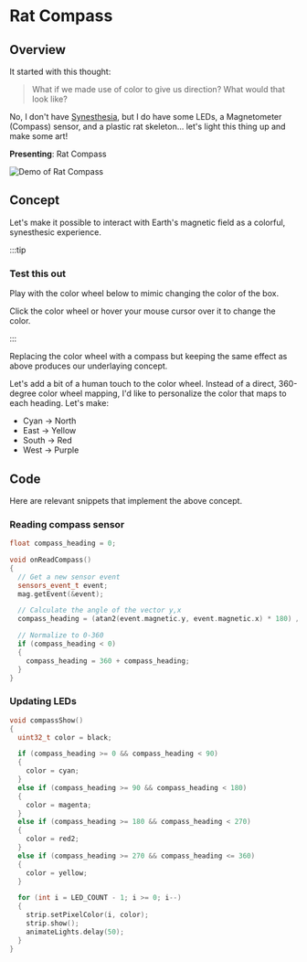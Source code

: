 # Rat Compass

## Overview

It started with this thought:

> What if we made use of color to give us direction?
> What would that look like?

No, I don't have [Synesthesia](https://en.wikipedia.org/wiki/Synesthesia), but I do have some LEDs, a Magnetometer (Compass) sensor, and a plastic rat skeleton... let's light this thing up and make some art!

**Presenting**: Rat Compass

![Demo of Rat Compass](./img/rat_compass.gif)

## Concept

Let's make it possible to interact with Earth's magnetic field as a colorful, synesthesic experience.

:::tip

### Test this out

Play with the color wheel below to mimic changing the color of the box.

Click the color wheel or hover your mouse cursor over it to change the color.

:::


<ColorWheel />

Replacing the color wheel with a compass but keeping the same effect as above produces our underlaying concept.

<ColorWheel isCompass />

Let's add a bit of a human touch to the color wheel. Instead of a direct, 360-degree color wheel mapping, I'd like to personalize the color that maps to each heading. Let's make:

- Cyan -> North
- East -> Yellow
- South -> Red
- West -> Purple

<ColorWheel personalized />

## Code

Here are relevant snippets that implement the above concept.

### Reading compass sensor

```ino
float compass_heading = 0;

void onReadCompass()
{
  // Get a new sensor event
  sensors_event_t event;
  mag.getEvent(&event);

  // Calculate the angle of the vector y,x
  compass_heading = (atan2(event.magnetic.y, event.magnetic.x) * 180) / Pi;

  // Normalize to 0-360
  if (compass_heading < 0)
  {
    compass_heading = 360 + compass_heading;
  }
}
```

### Updating LEDs

```ino
void compassShow()
{
  uint32_t color = black;

  if (compass_heading >= 0 && compass_heading < 90)
  {
    color = cyan;
  }
  else if (compass_heading >= 90 && compass_heading < 180)
  {
    color = magenta;
  }
  else if (compass_heading >= 180 && compass_heading < 270)
  {
    color = red2;
  }
  else if (compass_heading >= 270 && compass_heading <= 360)
  {
    color = yellow;
  }

  for (int i = LED_COUNT - 1; i >= 0; i--)
  {
    strip.setPixelColor(i, color);
    strip.show();
    animateLights.delay(50);
  }
}
```
